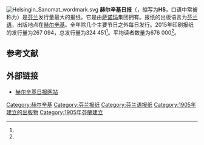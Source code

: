 [[File:Helsingin_Sanomat_wordmark.svg|thumb]]
'''赫尔辛基日报'''（{{lang-fi|Helsingin Sanomat}}，缩写为'''HS'''，口语中常被称为{{lang|fi|''Hesari''}}）是[[芬兰|芬兰]]发行量最大的报纸。它是由[[萨诺玛|萨诺玛]]集团拥有。报纸的出版语言为[[芬兰语|芬兰语]]，出版地点在[[赫尔辛基|赫尔辛基]]。全年除几个主要节日之外每日发行。2015年印刷报纸的发行量为267 094，总发行量为324 451<ref name="统计"/>。平均读者数量为676 000<ref name="读者数量"/>。

== 参考文献 ==
{{Reflist|refs=
<ref name="统计">{{cite web | url = http://mediaauditfinland.fi/wp-content/uploads/2016/05/LTtilasto2015.pdf | title = LT-levikkitilasto 2015 | format = pdf | language = fi | publisher = Media Audit Finland | accessdate = 2016-06-02 }}{{dead link|date=2018年4月 |bot=InternetArchiveBot |fix-attempted=yes }}</ref>

<ref name="读者数量">{{cite web | url = http://mediaauditfinland.fi/wp-content/uploads/2016/02/KMT_2015_tulokset.pdf | title = KMT 2015: lukijamäärät ja kokonaistavoittavuudet | format = pdf | language = fi | publisher = Media Audit Finland | accessdate = 2016-06-02 | deadurl = yes | archiveurl = https://web.archive.org/web/20160328073555/http://mediaauditfinland.fi/wp-content/uploads/2016/02/KMT_2015_tulokset.pdf | archivedate = 2016-03-28 }}</ref>
}}

== 外部链接 ==
* [https://www.hs.fi/ 赫尔辛基日报网站] {{Wayback|url=https://www.hs.fi/ |date=20210518055744 }} {{fi}}

{{Finland-stub}}

[[Category:赫尔辛基|Category:赫尔辛基]]
[[Category:芬兰报纸|Category:芬兰报纸]]
[[Category:芬兰语报纸|Category:芬兰语报纸]]
[[Category:1905年建立的出版物|Category:1905年建立的出版物]]
[[Category:1905年芬蘭建立|Category:1905年芬蘭建立]]